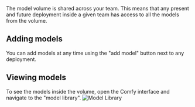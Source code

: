 The model volume is shared across your team. This means that any present and future deployment inside a given team has access to all the models from the volume.

## Adding models
You can add models at any time using the "add model" button next to any deployment. 

## Viewing models
To see the models inside the volume, open the Comfy interface and navigate to the "model library".
![Model Library](/public/model_library.webp)


